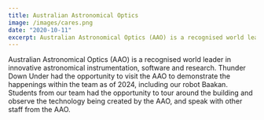 ```yaml
---
title: Australian Astronomical Optics
image: /images/cares.png
date: "2020-10-11"
excerpt: Australian Astronomical Optics (AAO) is a recognised world leader in innovative astronomical instrumentation, software and research.
---
```


Australian Astronomical Optics (AAO) is a recognised world leader in innovative astronomical instrumentation, software and research.
Thunder Down Under had the opportunity to visit the AAO to demonstrate the happenings within the team as of 2024, including our robot Baakan.
Students from our team had the opportunity to tour around the building and observe the technology being created by the AAO, and speak with other staff from the AAO.
